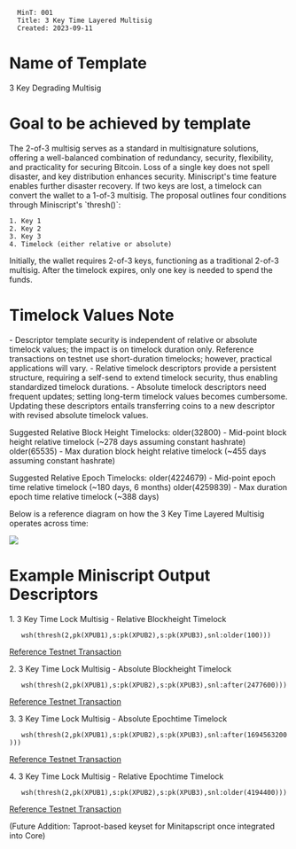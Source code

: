 <pre>
  MinT: 001
  Title: 3 Key Time Layered Multisig
  Created: 2023-09-11
</pre>

=Name of Template=

3 Key Degrading Multisig

=Goal to be achieved by template=

The 2-of-3 multisig serves as a standard in multisignature solutions, offering a well-balanced combination of redundancy, security, flexibility, and practicality for securing Bitcoin. Loss of a single key does not spell disaster, and key distribution enhances security. Miniscript's time feature enables further disaster recovery. If two keys are lost, a timelock can convert the wallet to a 1-of-3 multisig. The proposal outlines four conditions through Miniscript's `thresh()`:

<pre>
1. Key 1
2. Key 2
3. Key 3
4. Timelock (either relative or absolute)
</pre>

Initially, the wallet requires 2-of-3 keys, functioning as a traditional 2-of-3 multisig. After the timelock expires, only one key is needed to spend the funds.

=Timelock Values Note=

- Descriptor template security is independent of relative or absolute timelock values; the impact is on timelock duration only. Reference transactions on testnet use short-duration timelocks; however, practical applications will vary.
- Relative timelock descriptors provide a persistent structure, requiring a self-send to extend timelock security, thus enabling standardized timelock durations.
- Absolute timelock descriptors need frequent updates; setting long-term timelock values becomes cumbersome. Updating these descriptors entails transferring coins to a new descriptor with revised absolute timelock values.

Suggested Relative Block Height Timelocks:
older(32800) - Mid-point block height relative timelock (~278 days assuming constant hashrate)
older(65535) - Max duration block height relative timelock (~455 days assuming constant hashrate)

Suggested Relative Epoch Timelocks:
older(4224679) - Mid-point epoch time relative timelock (~180 days, 6 months)
older(4259839) - Max duration epoch time relative timelock (~388 days)

Below is a reference diagram on how the 3 Key Time Layered Multisig operates across time:

<img src=mint-001/diagram.jpg></img>


=Example Miniscript Output Descriptors=

1. 3 Key Time Lock Multisig - Relative Blockheight Timelock
    wsh(thresh(2,pk(XPUB1),s:pk(XPUB2),s:pk(XPUB3),snl:older(100)))

[https://mempool.space/testnet/tx/13a204ec065f76878ee1f59f79b3eb2cea2b3fda4d8938e6cfa6a8394d090769 Reference Testnet Transaction]

2. 3 Key Time Lock Multisig - Absolute Blockheight Timelock
    wsh(thresh(2,pk(XPUB1),s:pk(XPUB2),s:pk(XPUB3),snl:after(2477600)))

[https://mempool.space/testnet/tx/df8a6946816a839f4de9d511ad902d740cc45ddddca3296de8fc11d1fd0c26f4 Reference Testnet Transaction]

3. 3 Key Time Lock Multisig - Absolute Epochtime Timelock
    wsh(thresh(2,pk(XPUB1),s:pk(XPUB2),s:pk(XPUB3),snl:after(1694563200)))

[https://mempool.space/testnet/tx/c0b80a8103e6af92a9bf8e7fb1faa8d073dae929138a2c6d747404cb46e6d690 Reference Testnet Transaction]

4. 3 Key Time Lock Multisig - Relative Epochtime Timelock
    wsh(thresh(2,pk(XPUB1),s:pk(XPUB2),s:pk(XPUB3),snl:older(4194400)))

[https://mempool.space/testnet/tx/1a9ba5a5a37a0df72dfbc28f57de89ce35bda1819afa73712bc29caa32164687 Reference Testnet Transaction]

(Future Addition: Taproot-based keyset for Minitapscript once integrated into Core)


